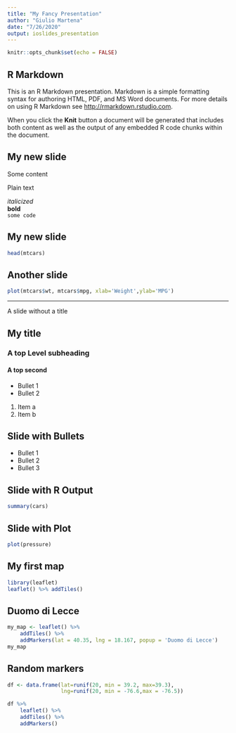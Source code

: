 ```yaml
---
title: "My Fancy Presentation"
author: "Giulio Martena"
date: "7/26/2020"
output: ioslides_presentation
---
```


```r
knitr::opts_chunk$set(echo = FALSE)
```

## R Markdown

This is an R Markdown presentation. Markdown is a simple formatting syntax for authoring HTML, PDF, and MS Word documents. For more details on using R Markdown see <http://rmarkdown.rstudio.com>.

When you click the **Knit** button a document will be generated that includes both content as well as the output of any embedded R code chunks within the document.

## My new slide
Some content

Plain text

*italicized*  
**bold**  
`some code`  

## My new slide

```r
head(mtcars)
```

## Another slide
```r
plot(mtcars$wt, mtcars$mpg, xlab='Weight',ylab='MPG')
```

***
A slide without a title

## My title

### A top Level subheading

#### A top second

- Bullet 1
- Bullet 2

1. Item a
2. Item b

## Slide with Bullets

- Bullet 1
- Bullet 2
- Bullet 3

## Slide with R Output

```r
summary(cars)
```

## Slide with Plot

```r
plot(pressure)
```

## My first map

```r
library(leaflet)
leaflet() %>% addTiles()
```

## Duomo di Lecce

```r
my_map <- leaflet() %>%
    addTiles() %>%
    addMarkers(lat = 40.35, lng = 18.167, popup = 'Duomo di Lecce')
my_map
```


## Random markers

```r
df <- data.frame(lat=runif(20, min = 39.2, max=39.3),
                 lng=runif(20, min = -76.6,max = -76.5))

df %>%
    leaflet() %>%
    addTiles() %>%
    addMarkers()
```